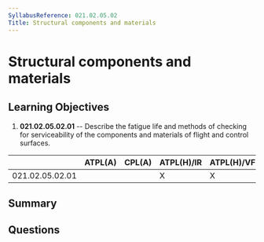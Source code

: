 ```yaml
---
SyllabusReference: 021.02.05.02
Title: Structural components and materials
---
```


# Structural components and materials

## Learning Objectives

1.  **021.02.05.02.01** -- Describe the fatigue life and methods of checking for
    serviceability of the components and materials of flight and control
    surfaces.

|                 | ATPL(A) | CPL(A) | ATPL(H)/IR | ATPL(H)/VFR | CPL(H) | IR | CBIR(A) |
| --------------- | ------- | ------ | ---------- | ----------- | ------ | -- | ------- |
| 021.02.05.02.01 |         |        | X          | X           | X      |    |         |

## Summary

## Questions
